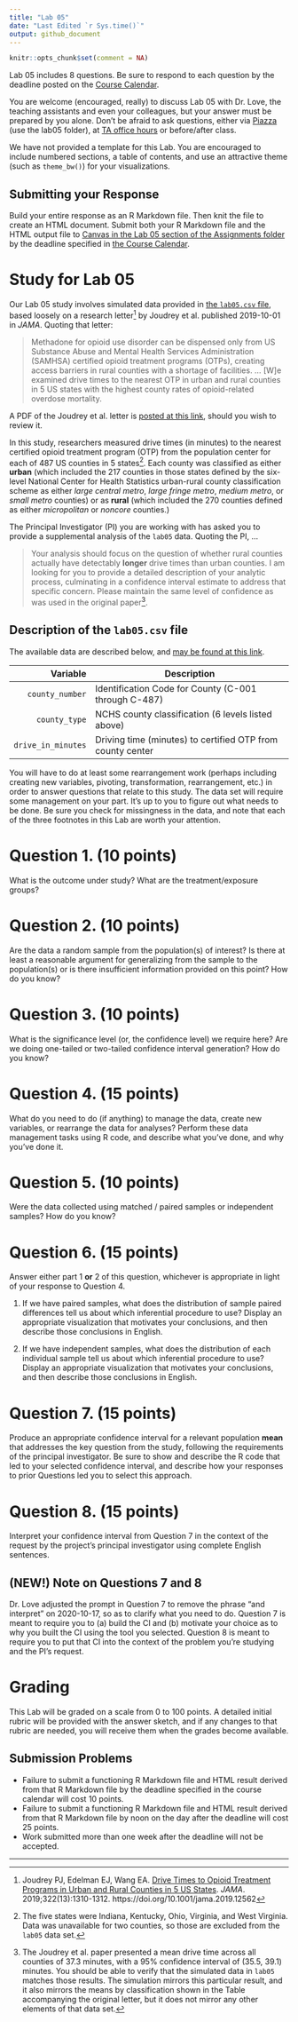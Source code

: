 ---
title: "Lab 05"
date: "Last Edited `r Sys.time()`"
output: github_document
---

```{r setup, include=FALSE}
knitr::opts_chunk$set(comment = NA)
```

Lab 05 includes 8 questions. Be sure to respond to each question by the deadline posted on the [Course Calendar](https://thomaselove.github.io/431/calendar.html). 

You are welcome (encouraged, really) to discuss Lab 05 with Dr. Love, the teaching assistants and even your colleagues, but your answer must be prepared by you alone. Don't be afraid to ask questions, either via [Piazza](https://piazza.com/case/fall2020/pqhs431) (use the lab05 folder), at [TA office hours](https://thomaselove.github.io/431/contact.html) or before/after class.

We have not provided a template for this Lab. You are encouraged to include numbered sections, a table of contents, and use an attractive theme (such as `theme_bw()`) for your visualizations.

## Submitting your Response

Build your entire response as an R Markdown file. Then knit the file to create an HTML document. Submit both your R Markdown file and the HTML output file to [Canvas in the Lab 05 section of the Assignments folder](https://canvas.case.edu) by the deadline specified in [the Course Calendar](https://thomaselove.github.io/431/calendar.html).

# Study for Lab 05 {-}

Our Lab 05 study involves simulated data provided in [the `lab05.csv` file](https://raw.githubusercontent.com/THOMASELOVE/431-2020/master/labs/lab05/data/lab05.csv), based loosely on a research letter[^1] by Joudrey et al. published 2019-10-01 in *JAMA*. Quoting that letter:

> Methadone for opioid use disorder can be dispensed only from US Substance Abuse and Mental Health Services Administration (SAMHSA) certified opioid treatment programs (OTPs), creating access barriers in rural counties with a shortage of facilities. ... [W]e examined drive times to the nearest OTP in urban and rural counties in 5 US states with the highest county rates of opioid-related overdose mortality.

A PDF of the Joudrey et al. letter is [posted at this link](https://github.com/THOMASELOVE/431-2020/blob/master/labs/lab05/article/jama_joudrey_2019.pdf), should you wish to review it.

In this study, researchers measured drive times (in minutes) to the nearest certified opioid treatment program (OTP) from the population center for each of 487 US counties in 5 states[^2]. Each county was classified as either **urban** (which included the 217 counties in those states defined by the six-level National Center for Health Statistics urban-rural county classification scheme as either *large central metro*, *large fringe metro*, *medium metro*, or *small metro* counties) or as **rural** (which included the 270 counties defined as either *micropolitan* or *noncore* counties.) 

The Principal Investigator (PI) you are working with has asked you to provide a supplemental analysis of the `lab05` data. Quoting the PI, ...

> Your analysis should focus on the question of whether rural counties actually have detectably **longer** drive times than urban counties. I am looking for you to provide a detailed description of your analytic process, culminating in a confidence interval estimate to address that specific concern. Please maintain the same level of confidence as was used in the original paper[^3].

## Description of the `lab05.csv` file

The available data are described below, and [may be found at this link](https://raw.githubusercontent.com/THOMASELOVE/431-2020/master/labs/lab05/data/lab05.csv).

Variable | Description
-------: | ---------------------------------------------
`county_number` | Identification Code for County (C-001 through C-487)
`county_type` | NCHS county classification (6 levels listed above)
`drive_in_minutes` | Driving time (minutes) to certified OTP from county center

You will have to do at least some rearrangement work (perhaps including creating new variables, pivoting, transformation, rearrangement, etc.) in order to answer questions that relate to this study. The data set will require some management on your part. It's up to you to figure out what needs to be done. Be sure you check for missingness in the data, and note that each of the three footnotes in this Lab are worth your attention.

# Question 1. (10 points)

What is the outcome under study? What are the treatment/exposure groups?

# Question 2. (10 points)

Are the data a random sample from the population(s) of interest? Is there at least a reasonable argument for generalizing from the sample to the population(s) or is there insufficient information provided on this point? How do you know?

# Question 3. (10 points)

What is the significance level (or, the confidence level) we require here? Are we doing one-tailed or two-tailed confidence interval generation? How do you know?

# Question 4. (15 points)

What do you need to do (if anything) to manage the data, create new variables, or rearrange the data for analyses? Perform these data management tasks using R code, and describe what you've done, and why you've done it.

# Question 5. (10 points)

Were the data collected using matched / paired samples or independent samples? How do you know?

# Question 6. (15 points)

Answer either part 1 **or** 2 of this question, whichever is appropriate in light of your response to Question 4.

1. If we have paired samples, what does the distribution of sample paired differences tell us about which inferential procedure to use? Display an appropriate visualization that motivates your conclusions, and then describe those conclusions in English.

2. If we have independent samples, what does the distribution of each individual sample tell us about which inferential procedure to use? Display an appropriate visualization that motivates your conclusions, and then describe those conclusions in English.

# Question 7. (15 points)

Produce an appropriate confidence interval for a relevant population **mean** that addresses the key question from the study, following the requirements of the principal investigator. Be sure to show and describe the R code that led to your selected confidence interval, and describe how your responses to prior Questions led you to select this approach.

# Question 8. (15 points)

Interpret your confidence interval from Question 7 in the context of the request by the project's principal investigator using complete English sentences.

## (NEW!) Note on Questions 7 and 8

Dr. Love adjusted the prompt in Question 7 to remove the phrase "and interpret" on 2020-10-17, so as to clarify what you need to do. Question 7 is meant to require you to (a) build the CI and (b) motivate your choice as to why you built the CI using the tool you selected. Question 8 is meant to require you to put that CI into the context of the problem you're studying and the PI's request.

# Grading

This Lab will be graded on a scale from 0 to 100 points. A detailed initial rubric will be provided with the answer sketch, and if any changes to that rubric are needed, you will receive them when the grades become available.

## Submission Problems

- Failure to submit a functioning R Markdown file and HTML result derived from that R Markdown file by the deadline specified in the course calendar will cost 10 points.
- Failure to submit a functioning R Markdown file and HTML result derived from that R Markdown file by noon on the day after the deadline will cost 25 points.
- Work submitted more than one week after the deadline will not be accepted.

------

[^1]: Joudrey PJ, Edelman EJ, Wang EA. [Drive Times to Opioid Treatment Programs in Urban and Rural Counties in 5 US States](https://jamanetwork.com/journals/jama/fullarticle/2752051). *JAMA*. 2019;322(13):1310-1312. https://doi.org/10.1001/jama.2019.12562

[^2]: The five states were Indiana, Kentucky, Ohio, Virginia, and West Virginia. Data was unavailable for two counties, so those are excluded from the `lab05` data set.

[^3]: The Joudrey et al. paper presented a mean drive time across all counties of 37.3 minutes, with a 95% confidence interval of (35.5, 39.1) minutes. You should be able to verify that the simulated data in `lab05` matches those results. The simulation mirrors this particular result, and it also mirrors the means by classification shown in the Table accompanying the original letter, but it does not mirror any other elements of that data set.

